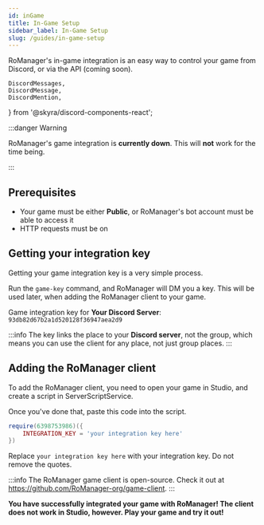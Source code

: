```yaml
---
id: inGame
title: In-Game Setup
sidebar_label: In-Game Setup
slug: /guides/in-game-setup
---
```


RoManager's in-game integration is an easy way to control your game from Discord, or via the API (coming soon).

	DiscordMessages,
	DiscordMessage,
	DiscordMention,
} from '@skyra/discord-components-react';

:::danger Warning

RoManager's game integration is **currently down**. This will **not** work for the time being.

:::

## Prerequisites
* Your game must be either **Public**, or RoManager's bot account must be able to access it
* HTTP requests must be on

## Getting your integration key
Getting your game integration key is a very simple process.

Run the `game-key` command, and RoManager will DM you a key. This will be used later, when adding the RoManager client to your game.

<DiscordMessages>
	<DiscordMessage author='RoManager' verified={true} bot={true} avatar='https://cdn.discordapp.com/avatars/738035113815834746/73b40ea86f581b9afec7baf83ac38a65.png'>
		Game integration key for <b>Your Discord Server</b>:<br />
		<code class="discord-codeblock">93db82d67b2a1d520128f36947aea2d9</code>
	</DiscordMessage>
</DiscordMessages>
<br />

:::info
The key links the place to your **Discord server**, not the group, which means you can use the client for any place, not just group places.
:::

## Adding the RoManager client
To add the RoManager client, you need to open your game in Studio, and create a script in ServerScriptService.

Once you've done that, paste this code into the script.

```lua
require(6398753986)({
	INTEGRATION_KEY = 'your integration key here'
})
```
Replace `your integration key here` with your integration key. Do not remove the quotes.

:::info
The RoManager game client is open-source. Check it out at https://github.com/RoManager-org/game-client.
:::

**You have successfully integrated your game with RoManager! The client does not work in Studio, however. Play your game and try it out!**
